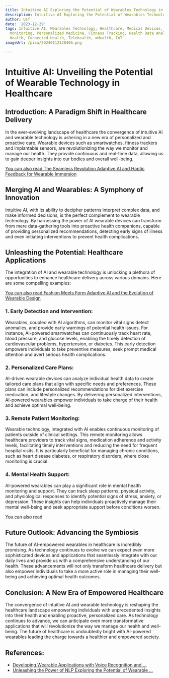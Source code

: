 ```yaml
---
title: Intuitive AI Exploring the Potential of Wearables Technology in Healthcare
description: Intuitive AI Exploring the Potential of Wearables Technology in Healthcare
author: Usf
date: '2023-12-29'
tags: Intuitive AI, Wearables Technology, Healthcare, Medical Devices, Remote Patient
  Monitoring, Personalized Medicine, Fitness Tracking, Health Data Analytics, Digital
  Health, Connected Health, Telehealth, mHealth, IoT
imageUrl: /pixa/20240112120406.png

---
```

# Intuitive AI: Unveiling the Potential of  Wearable  Technology in Healthcare

## Introduction: A Paradigm Shift in Healthcare Delivery

In  the ever-evolving landscape of healthcare the convergence of intuitive AI and wearable  technology is ushering in a new era of personalized and proactive care. Wearable  devices  such as smartwatches, fitness trackers and implantable sensors, are revolutionizing the way we monitor and manage our health. They provide continuous and real-time data, allowing us to gain deeper insights into our bodies and overall well-being.

[You  can also read The Seamless Revolution Adaptive AI and Haptic Feedback for Wearable Immersion](The%20Seamless%20Revolution%20Adaptive%20AI%20and%20Haptic%20Feedback%20for%20Wearable%20Immersion)


## Merging AI and Wearables:  A Symphony of Innovation

Intuitive AI, with its ability to decipher patterns interpret complex data, and make informed decisions, is the perfect  complement to wearable technology. By harnessing the power  of AI wearable devices can transform  from  mere data-gathering tools  into proactive health companions, capable of providing personalized recommendations, detecting early signs of illness and even initiating interventions to prevent health complications.

## Unleashing the Potential: Healthcare Applications

The integration of AI and wearable technology is unlocking a plethora of opportunities  to enhance healthcare delivery  across various domains. Here are some compelling examples:

[You  can also read Fashion Meets Form Adaptive AI and the Evolution of Wearable Design](Fashion%20Meets%20Form%20Adaptive%20AI%20and%20the%20Evolution%20of%20Wearable%20Design)


### 1. Early Detection and Intervention:

Wearables, coupled with AI algorithms, can monitor vital  signs detect  anomalies, and provide early  warnings of  potential health issues. For instance, AI-powered smartwatches can continuously track  heart rate, blood pressure, and  glucose  levels, enabling the timely detection of cardiovascular problems, hypertension, or diabetes. This early detection empowers individuals  to take preventive  measures, seek prompt  medical attention and avert serious health complications.

### 2. Personalized Care  Plans:

AI-driven wearable devices can analyze individual  health data to create tailored care plans that align with specific needs and preferences. These plans can include personalized recommendations for diet exercise medication, and lifestyle changes. By  delivering  personalized interventions, AI-powered wearables empower  individuals to take charge of their health and  achieve optimal well-being.

### 3. Remote Patient Monitoring:

Wearable technology, integrated with AI enables continuous monitoring of patients outside of clinical settings. This remote monitoring allows healthcare providers to track  vital signs, medication adherence and activity levels, facilitating timely  interventions and reducing the need for frequent hospital visits. It is particularly beneficial for managing chronic conditions, such as heart disease diabetes, or respiratory  disorders, where close monitoring is crucial.

### 4. Mental Health Support:

AI-powered wearables can play a significant role  in mental health monitoring and support. They  can track sleep patterns,  physical activity, and  physiological responses to identify potential signs of stress, anxiety, or depression. These insights can help individuals proactively manage their mental well-being and seek appropriate support before conditions worsen.

[You can also read ]()


## Future Outlook: Advancing the Symbiosis

The future of AI-empowered  wearables in healthcare is incredibly promising. As technology continues to evolve we can expect  even more sophisticated devices and applications that seamlessly integrate  with  our daily lives and  provide  us with a comprehensive understanding of our health. These  advancements will not  only transform healthcare delivery but also  empower individuals  to take a more active role  in managing their well-being and  achieving optimal health outcomes.

## Conclusion:  A New Era of Empowered Healthcare

The convergence of intuitive AI and  wearable technology is reshaping the healthcare landscape empowering individuals with unprecedented insights into their health and enabling proactive, personalized care. As technology continues to advance, we can anticipate even more transformative applications that will revolutionize the way we manage our health and  well-being. The future of healthcare is undoubtedly  bright  with AI-powered wearables  leading the charge towards a healthier and  empowered society.

## References:
- [Developing Wearable Applications with Voice Recognition and ...](https://www.linkedin.com/pulse/developing-wearable-applications-voice-recognition-nlp-strivemindz-j4sgf)
- [Unleashing the Power of NLP Exploring the Potential of Wearable ...](https://nlpwear.com/blog/unleashing%20the%20power%20of%20nlp%20exploring%20the%20potential%20of%20wearable%20devices)
